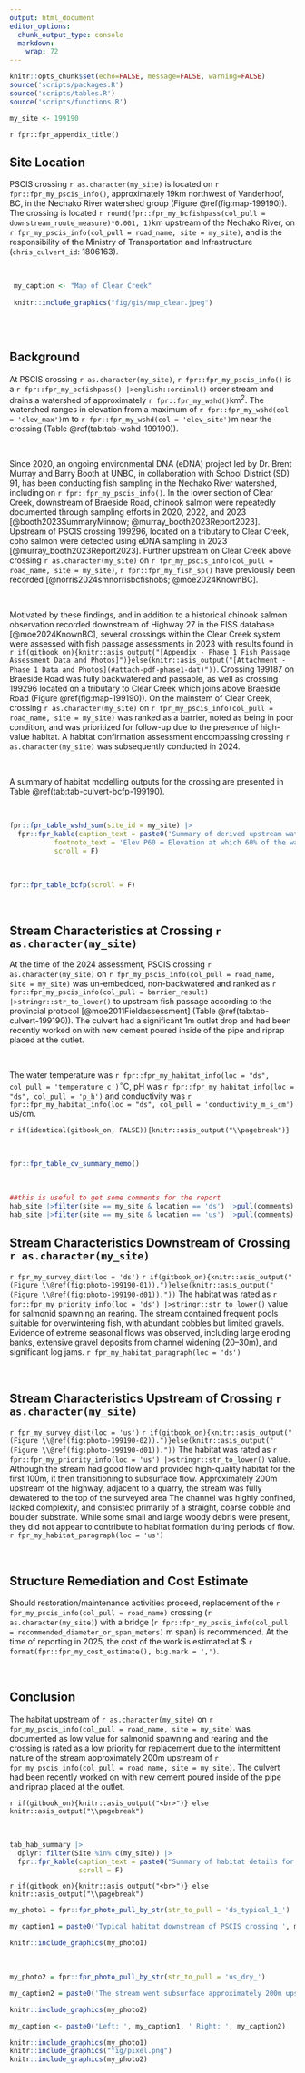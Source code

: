 ```yaml
---
output: html_document
editor_options: 
  chunk_output_type: console
  markdown: 
    wrap: 72
---
```


```r
knitr::opts_chunk$set(echo=FALSE, message=FALSE, warning=FALSE)
source('scripts/packages.R')
source('scripts/tables.R')
source('scripts/functions.R')
```

```r
my_site <- 199190
```

`r fpr::fpr_appendix_title()`


## Site Location {.unnumbered}

PSCIS crossing `r as.character(my_site)` is located on `r fpr::fpr_my_pscis_info()`, approximately 19km northwest of Vanderhoof, BC, in the Nechako River watershed group (Figure \@ref(fig:map-199190)). The crossing is located `r round(fpr::fpr_my_bcfishpass(col_pull = downstream_route_measure)*0.001, 1)`km upstream of the Nechako River, on `r fpr_my_pscis_info(col_pull = road_name, site = my_site)`, and is the responsibility of the Ministry of Transportation and Infrastructure (`chris_culvert_id`: 1806163).

<br>

```r
 my_caption <- "Map of Clear Creek"
 
 knitr::include_graphics("fig/gis/map_clear.jpeg")
 
```

<br>

## Background {.unnumbered}

At PSCIS crossing `r as.character(my_site)`, `r fpr::fpr_my_pscis_info()` is a
`r fpr::fpr_my_bcfishpass() |>english::ordinal()` order stream and drains a watershed of approximately
`r fpr::fpr_my_wshd()`km^2^. The watershed ranges in elevation from
a maximum of `r fpr::fpr_my_wshd(col = 'elev_max')`m to
`r fpr::fpr_my_wshd(col = 'elev_site')`m near the crossing (Table
\@ref(tab:tab-wshd-199190)).

<br>

Since 2020, an ongoing environmental DNA (eDNA) project led by Dr. Brent Murray and Barry Booth at UNBC, in collaboration with School District (SD) 91, has been conducting fish sampling in the Nechako River watershed, including on `r fpr::fpr_my_pscis_info()`. In the lower section of Clear Creek, downstream of Braeside Road, chinook salmon were repeatedly documented through sampling efforts in 2020, 2022, and 2023 [@booth2023SummaryMinnow; @murray_booth2023Report2023]. Upstream of PSCIS crossing 199296, located on a tributary to Clear Creek, coho salmon were detected using eDNA sampling in 2023 [@murray_booth2023Report2023]. Further upstream on Clear Creek above crossing `r as.character(my_site)` on `r fpr_my_pscis_info(col_pull = road_name, site = my_site)`, `r fpr::fpr_my_fish_sp()` have previously been recorded [@norris2024smnorrisbcfishobs; @moe2024KnownBC].

<br>

Motivated by these findings, and in addition to a historical chinook salmon observation recorded downstream of Highway 27 in the FISS database [@moe2024KnownBC], several crossings within the Clear Creek system were assessed with fish passage assessments in 2023 with results found in `r if(gitbook_on){knitr::asis_output("[Appendix - Phase 1 Fish Passage Assessment Data and Photos]")}else(knitr::asis_output("[Attachment - Phase 1 Data and Photos](#attach-pdf-phase1-dat)"))`. Crossing 199187 on Braeside Road was fully backwatered and passable, as well as crossing 199296 located on a tributary to Clear Creek which joins above Braeside Road (Figure \@ref(fig:map-199190)). On the mainstem of Clear Creek, crossing `r as.character(my_site)` on `r fpr_my_pscis_info(col_pull = road_name, site = my_site)` was ranked as a barrier, noted as being in poor condition, and was prioritized for follow-up due to the presence of high-value habitat. A habitat confirmation assessment encompassing crossing `r as.character(my_site)` was subsequently conducted in 2024. 

<br>

A summary of habitat modelling outputs for the crossing are presented in Table
\@ref(tab:tab-culvert-bcfp-199190).

<br>

```r
fpr::fpr_table_wshd_sum(site_id = my_site) |>
  fpr::fpr_kable(caption_text = paste0('Summary of derived upstream watershed statistics for PSCIS crossing ', my_site, '.'),
           footnote_text = 'Elev P60 = Elevation at which 60% of the watershed area is above',
           scroll = F)

```

<br>

```r
fpr::fpr_table_bcfp(scroll = F) 
```

<br>


## Stream Characteristics at Crossing `r as.character(my_site)` {.unnumbered}

At the time of the 2024 assessment, PSCIS crossing `r as.character(my_site)` on `r fpr_my_pscis_info(col_pull = road_name, site = my_site)` was un-embedded, non-backwatered and ranked as `r fpr::fpr_my_pscis_info(col_pull = barrier_result) |>stringr::str_to_lower()` to upstream fish passage according to the provincial protocol [@moe2011Fieldassessment] (Table \@ref(tab:tab-culvert-199190)). The culvert had a significant 1m outlet drop and had been recently worked on with new cement poured inside of the pipe and riprap placed at the outlet.

<br>

The water temperature was `r fpr::fpr_my_habitat_info(loc = "ds", col_pull = 'temperature_c')`$^\circ$C,
pH was `r fpr::fpr_my_habitat_info(loc = "ds", col_pull = 'p_h')` and
conductivity was `r fpr::fpr_my_habitat_info(loc = "ds", col_pull = 'conductivity_m_s_cm')` uS/cm.

`r if(identical(gitbook_on, FALSE)){knitr::asis_output("\\pagebreak")}`

<br>

```r
fpr::fpr_table_cv_summary_memo()

```


<br>

```r
##this is useful to get some comments for the report
hab_site |>filter(site == my_site & location == 'ds') |>pull(comments)
hab_site |>filter(site == my_site & location == 'us') |>pull(comments)

```


## Stream Characteristics Downstream of Crossing `r as.character(my_site)` {.unnumbered}

`r fpr_my_survey_dist(loc = 'ds')` `r if(gitbook_on){knitr::asis_output("(Figure \\@ref(fig:photo-199190-01)).")}else(knitr::asis_output("(Figure \\@ref(fig:photo-199190-d01))."))` The habitat was rated as `r fpr::fpr_my_priority_info(loc = 'ds') |>stringr::str_to_lower()` value for salmonid spawning an rearing. The stream contained frequent pools suitable for overwintering fish, with abundant cobbles but limited gravels. Evidence of extreme seasonal flows was observed, including large eroding banks, extensive gravel deposits from channel widening (20–30m), and significant log jams.  `r fpr_my_habitat_paragraph(loc = 'ds')`

<br>

## Stream Characteristics Upstream of Crossing `r as.character(my_site)` {.unnumbered}

`r fpr_my_survey_dist(loc = 'us')` `r if(gitbook_on){knitr::asis_output("(Figure \\@ref(fig:photo-199190-02)).")}else(knitr::asis_output("(Figure \\@ref(fig:photo-199190-d01))."))` The habitat was rated as `r fpr::fpr_my_priority_info(loc = 'us') |>stringr::str_to_lower()` value. Although the stream had good flow and provided high-quality habitat for the first 100m, it then transitioning to subsurface flow. Approximately 200m upstream of the highway, adjacent to a quarry, the stream was fully dewatered to the top of the surveyed area The channel was highly confined, lacked complexity, and consisted primarily of a straight, coarse cobble and boulder substrate. While some small and large woody debris were present, they did not appear to contribute to habitat formation during periods of flow. `r fpr_my_habitat_paragraph(loc = 'us')`

<br>
 

## Structure Remediation and Cost Estimate {.unnumbered}

Should restoration/maintenance activities proceed, replacement of the `r fpr_my_pscis_info(col_pull = road_name)` crossing (`r as.character(my_site)`) with a bridge (`r fpr::fpr_my_pscis_info(col_pull = recommended_diameter_or_span_meters)` m span) is recommended. At the time of reporting in 2025, the cost of the work is estimated at \$ `r format(fpr::fpr_my_cost_estimate(), big.mark = ',')`.

<br>


## Conclusion {.unnumbered}

The habitat upstream of `r as.character(my_site)` on `r fpr_my_pscis_info(col_pull = road_name, site = my_site)` was documented as low value for salmonid spawning and rearing and the crossing is rated as a low priority for replacement due to the intermittent nature of the stream approximately 200m upstream of `r fpr_my_pscis_info(col_pull = road_name, site = my_site)`. The culvert had been recently worked on with new cement poured inside of the pipe and riprap placed at the outlet.

`r if(gitbook_on){knitr::asis_output("<br>")} else knitr::asis_output("\\pagebreak")`

<br>

```r
tab_hab_summary |>
  dplyr::filter(Site %in% c(my_site)) |> 
  fpr::fpr_kable(caption_text = paste0("Summary of habitat details for PSCIS crossing ", my_site, "."),
                 scroll = F) 

```

`r if(gitbook_on){knitr::asis_output("<br>")} else knitr::asis_output("\\pagebreak")`

```r
my_photo1 = fpr::fpr_photo_pull_by_str(str_to_pull = 'ds_typical_1_')

my_caption1 = paste0('Typical habitat downstream of PSCIS crossing ', my_site, '.')


```

```r
knitr::include_graphics(my_photo1)
```

<br>

```r
my_photo2 = fpr::fpr_photo_pull_by_str(str_to_pull = 'us_dry_')

my_caption2 = paste0('The stream went subsurface approximately 200m upstream of PSCIS crossing ', my_site, '.')


```

```r
knitr::include_graphics(my_photo2)
```

```r
my_caption <- paste0('Left: ', my_caption1, ' Right: ', my_caption2)

knitr::include_graphics(my_photo1)
knitr::include_graphics("fig/pixel.png")
knitr::include_graphics(my_photo2)
```
